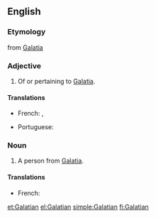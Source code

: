 ==English==

===Etymology===
from [[Galatia]]

===Adjective===
{{en-adj}}

# Of or pertaining to [[Galatia]].

====Translations====
{{trans-top|pertaining to Galatia}}
* French: {{t+|fr|galate|m|f}}, {{t|fr|galatique|m|f}}
{{trans-mid}}
* Portuguese: {{t|pt|gálata|m|f}}
{{trans-bottom}}

===Noun===
{{en-noun}}
# A person from [[Galatia]].

====Translations====
{{trans-top|person from Galatia}}
* French: {{t|fr|Galate|m|f}}
{{trans-mid}}
{{trans-bottom}}

[[et:Galatian]]
[[el:Galatian]]
[[simple:Galatian]]
[[fi:Galatian]]